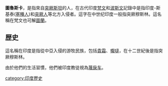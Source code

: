 '''圖魯斯卡'''，是指來自[[突厥斯坦|突厥斯坦]]的人，在古代印度[[梵文|梵文]]和[[波斯文|波斯文]]記錄中是指印度-斯基泰([[塞種人|塞種人]])和[[突厥人|突厥人]]等北方入侵者。這字在中世纪印度一般指突厥穆斯林。這名稱在梵文也可解[[圖蘭|圖蘭]]。

==歴史==
這名稱在印度是指從中亞入侵的游牧民族，包括[[貴霜|貴霜]]、[[嚈噠|嚈噠]]，在十二世紀後是指突厥穆斯林。

由於他們的生活習慣，他們被印度教徒視為[[蔑戾车|蔑戾车]]。

[[category:印度歷史|category:印度歷史]]